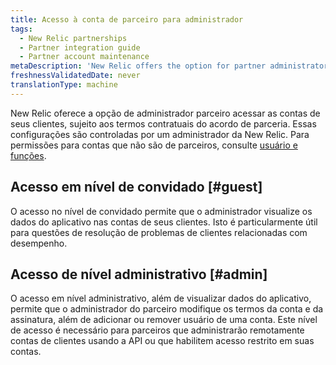 ```yaml
---
title: Acesso à conta de parceiro para administrador
tags:
  - New Relic partnerships
  - Partner integration guide
  - Partner account maintenance
metaDescription: 'New Relic offers the option for partner administrators to access their customers'' accounts, subject to the contractual terms of the partnership agreement.'
freshnessValidatedDate: never
translationType: machine
---
```


New Relic oferece a opção de administrador parceiro acessar as contas de seus clientes, sujeito aos termos contratuais do acordo de parceria. Essas configurações são controladas por um administrador da New Relic. Para permissões para contas que não são de parceiros, consulte [usuário e funções](/docs/accounts-partnerships/accounts/account-billing-usage/users-roles).

## Acesso em nível de convidado [#guest]

O acesso no nível de convidado permite que o administrador visualize os dados do aplicativo nas contas de seus clientes. Isto é particularmente útil para questões de resolução de problemas de clientes relacionadas com desempenho.

## Acesso de nível administrativo [#admin]

O acesso em nível administrativo, além de visualizar dados do aplicativo, permite que o administrador do parceiro modifique os termos da conta e da assinatura, além de adicionar ou remover usuário de uma conta. Este nível de acesso é necessário para parceiros que administrarão remotamente contas de clientes usando a API ou que habilitem acesso restrito em suas contas.
